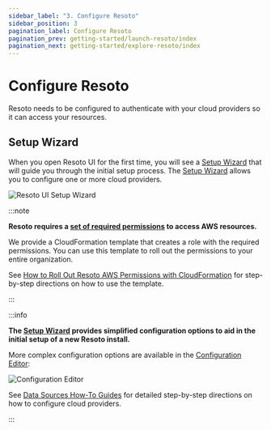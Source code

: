 ```yaml
---
sidebar_label: "3. Configure Resoto"
sidebar_position: 3
pagination_label: Configure Resoto
pagination_prev: getting-started/launch-resoto/index
pagination_next: getting-started/explore-resoto/index
---
```


# Configure Resoto

Resoto needs to be configured to authenticate with your cloud providers so it can access your resources.

## Setup Wizard

When you open Resoto UI for the first time, you will see a [Setup Wizard](../../reference/user-interface/setup-wizard.mdx) that will guide you through the initial setup process. The [Setup Wizard](../../reference/user-interface/setup-wizard.mdx) allows you to configure one or more cloud providers.

![Resoto UI Setup Wizard](../explore-resoto/ui/img/setup-wizard.png)

:::note

**Resoto requires a [set of required permissions](../../reference/iam-permissions/aws.mdx) to access AWS resources.**

We provide a CloudFormation template that creates a role with the required permissions. You can use this template to roll out the permissions to your entire organization.

See [How to Roll Out Resoto AWS Permissions with CloudFormation](../../how-to-guides/configuration/roll-out-resoto-aws-permissions-with-cloudformation/index.mdx) for step-by-step directions on how to use the template.

:::

:::info

**The [Setup Wizard](../../reference/user-interface/setup-wizard.mdx) provides simplified configuration options to aid in the initial setup of a new Resoto install.**

More complex configuration options are available in the [Configuration Editor](../../reference/user-interface/configuration-editor.mdx):

![Configuration Editor](./img/configuration-editor.png)

See [Data Sources How-To Guides](../../how-to-guides/data-sources/index.mdx) for detailed step-by-step directions on how to configure cloud providers.

:::
